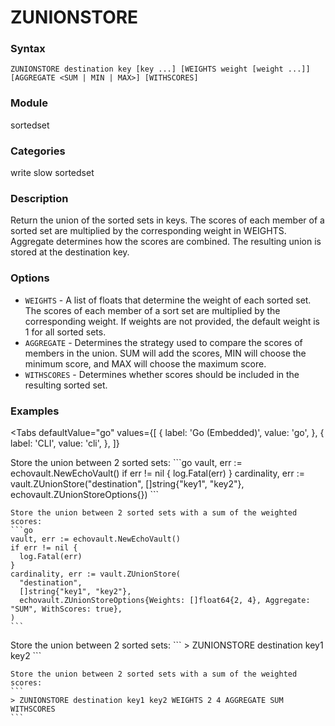 
# ZUNIONSTORE

### Syntax
```
ZUNIONSTORE destination key [key ...] [WEIGHTS weight [weight ...]] [AGGREGATE <SUM | MIN | MAX>] [WITHSCORES]
```

### Module
<span className="acl-category">sortedset</span>

### Categories 
<span className="acl-category">write</span>
<span className="acl-category">slow</span>
<span className="acl-category">sortedset</span>

### Description 
Return the union of the sorted sets in keys. The scores of each member of
a sorted set are multiplied by the corresponding weight in WEIGHTS. Aggregate determines how the scores are combined.
The resulting union is stored at the destination key.

### Options 
- `WEIGHTS` - A list of floats that determine the weight of each sorted set. The scores of each member
of a sort set are multiplied by the corresponding weight. If weights are not provided, the default weight
is 1 for all sorted sets.
- `AGGREGATE` - Determines the strategy used to compare the scores of members in the union.
  SUM will add the scores, MIN will choose the minimum score, and MAX will choose the maximum score.
- `WITHSCORES` - Determines whether scores should be included in the resulting sorted set.

### Examples

<Tabs
  defaultValue="go"
  values={[
    { label: 'Go (Embedded)', value: 'go', },
    { label: 'CLI', value: 'cli', },
  ]}
>
  <TabItem value="go">
    Store the union between 2 sorted sets:
    ```go
    vault, err := echovault.NewEchoVault()
    if err != nil {
      log.Fatal(err)
    }
    cardinality, err := vault.ZUnionStore("destination", []string{"key1", "key2"}, echovault.ZUnionStoreOptions{})
    ```
    
    Store the union between 2 sorted sets with a sum of the weighted scores:
    ```go
    vault, err := echovault.NewEchoVault()
    if err != nil {
      log.Fatal(err)
    }
    cardinality, err := vault.ZUnionStore(
      "destination",
      []string{"key1", "key2"},
      echovault.ZUnionStoreOptions{Weights: []float64{2, 4}, Aggregate: "SUM", WithScores: true},
    )
    ```    
  </TabItem>
  <TabItem value="cli">
    Store the union between 2 sorted sets:
    ```
    > ZUNIONSTORE destination key1 key2
    ```
    
    Store the union between 2 sorted sets with a sum of the weighted scores:
    ```
    > ZUNIONSTORE destination key1 key2 WEIGHTS 2 4 AGGREGATE SUM WITHSCORES
    ```
  </TabItem>
</Tabs>  

